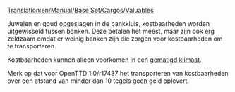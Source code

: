 [[Translation:en/Manual/Base Set/Cargos/Valuables]]

{{nl/Manual/Base Set/Cargos/Vracht|name=Kostbaarheden
|image=en/Manual/Base Set/Cargos/Valuables.png
|geproduceerd=[[nl/Manual/Base Set/Industries/Bank|Bank]]
|geaccepteerd=[[nl/Manual/Base Set/Industries/Bank|Bank]]
}}
Juwelen en goud opgeslagen in de bankkluis, kostbaarheden worden uitgewisseld tussen banken. Deze betalen het meest, maar zijn ook erg zeldzaam omdat er weinig banken zijn die zorgen voor kostbaarheden om te transporteren.

Kostbaarheden kunnen alleen voorkomen in een [[nl/Manual/Klimaat#gematigd|gematigd klimaat]].

Merk op dat voor OpenTTD 1.0/r17437 het transporteren van kostbaarheden over een afstand van minder dan 10 tegels geen geld oplevert.